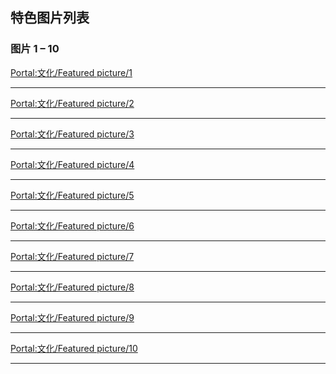 == 特色图片列表 ==
=== 图片 1 – 10 ===
[[Portal:文化/Featured_picture/1|Portal:文化/Featured picture/1]]
{{Portal:文化/Featured picture/1}}
----
[[Portal:文化/Featured_picture/2|Portal:文化/Featured picture/2]]
{{Portal:文化/Featured picture/2}}
----
[[Portal:文化/Featured_picture/3|Portal:文化/Featured picture/3]]
{{Portal:文化/Featured picture/3}}
----
[[Portal:文化/Featured_picture/4|Portal:文化/Featured picture/4]]
{{Portal:文化/Featured picture/4}}
----
[[Portal:文化/Featured_picture/5|Portal:文化/Featured picture/5]]
{{Portal:文化/Featured picture/5}}
----
[[Portal:文化/Featured_picture/6|Portal:文化/Featured picture/6]]
{{Portal:文化/Featured picture/6}}
----
[[Portal:文化/Featured_picture/7|Portal:文化/Featured picture/7]]
{{Portal:文化/Featured picture/7}}
----
[[Portal:文化/Featured_picture/8|Portal:文化/Featured picture/8]]
{{Portal:文化/Featured picture/8}}
----
[[Portal:文化/Featured_picture/9|Portal:文化/Featured picture/9]]
{{Portal:文化/Featured picture/9}}
----
[[Portal:文化/Featured_picture/10|Portal:文化/Featured picture/10]]
{{Portal:文化/Featured picture/10}}
----